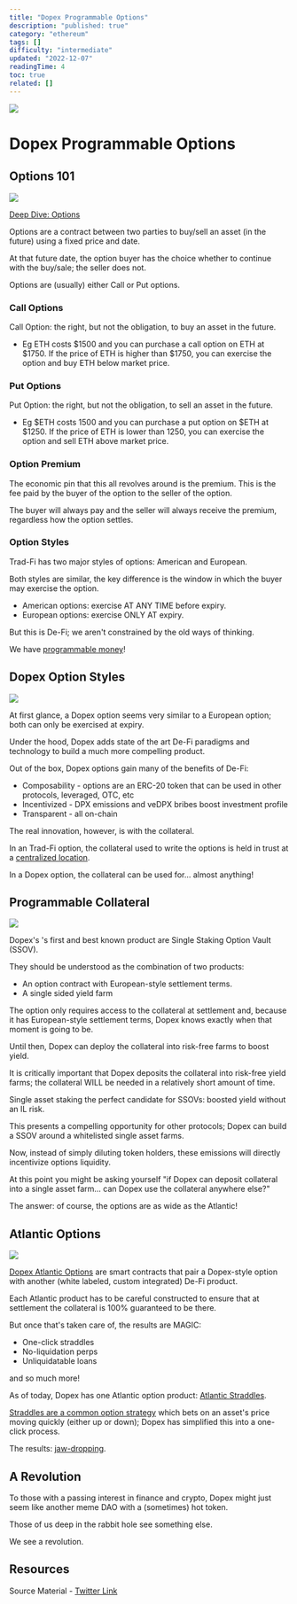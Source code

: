 ```yaml
---
title: "Dopex Programmable Options"
description: "published: true"
category: "ethereum"
tags: []
difficulty: "intermediate"
updated: "2022-12-07"
readingTime: 4
toc: true
related: []
---
```


![](/images/dopex-1.jpeg)

# Dopex Programmable Options

## Options 101

![](/images/dopex-2.png)

[Deep Dive: Options](/concepts/option)

Options are a contract between two parties to buy/sell an asset (in the future) using a fixed price and date. 

At that future date, the option buyer has the choice whether to continue with the buy/sale; the seller does not. 

Options are (usually) either Call or Put options.

### Call Options

Call Option: the right, but not the obligation, to buy an asset in the future.

*   Eg ETH costs $1500 and you can purchase a call option on ETH at $1750. If the price of ETH is higher than $1750, you can exercise the option and buy ETH below market price.

### Put Options

Put Option: the right, but not the obligation, to sell an asset in the future.

*   Eg $ETH costs 1500 and you can purchase a put option on $ETH at $1250. If the price of ETH is lower than 1250, you can exercise the option and sell ETH above market price.

### Option Premium

The economic pin that this all revolves around is the premium. This is the fee paid by the buyer of the option to the seller of the option. 

The buyer will always pay and the seller will always receive the premium, regardless how the option settles.

### Option Styles

Trad-Fi has two major styles of options: American and European. 

Both styles are similar, the key difference is the window in which the buyer may exercise the option. 

*   American options: exercise AT ANY TIME before expiry.
*   European options: exercise ONLY AT expiry.

But this is De-Fi; we aren't constrained by the old ways of thinking. 

We have [programmable money](/ethereum/programmable-money)!

## Dopex Option Styles

![](/images/dopex-3.jpeg)

At first glance, a Dopex option seems very similar to a European option; both can only be exercised at expiry.

Under the hood, Dopex adds state of the art De-Fi paradigms and technology to build a much more compelling product.

Out of the box, Dopex options gain many of the benefits of De-Fi:

*   Composability - options are an ERC-20 token that can be used in other protocols, leveraged, OTC, etc
*   Incentivized - DPX emissions and veDPX bribes boost investment profile
*   Transparent - all on-chain

The real innovation, however, is with the collateral.

In an Trad-Fi option, the collateral used to write the options is held in trust at a [centralized location](/concepts/settlement).

In a Dopex option, the collateral can be used for... almost anything!

## Programmable Collateral

![](/images/dopex-4.jpeg)

Dopex's 's first and best known product are Single Staking Option Vault (SSOV). 

They should be understood as the combination of two products: 

*   An option contract with European-style settlement terms. 
*   A single sided yield farm

The option only requires access to the collateral at settlement and, because it has European-style settlement terms, Dopex knows exactly when that moment is going to be.

Until then, Dopex can deploy the collateral into risk-free farms to boost yield.

It is critically important that Dopex deposits the collateral into risk-free yield farms; the collateral WILL be needed in a relatively short amount of time.

Single asset staking the perfect candidate for SSOVs: boosted yield without an IL risk.

This presents a compelling opportunity for other protocols; Dopex can build a SSOV around a whitelisted single asset farms.

Now, instead of simply diluting token holders, these emissions will directly incentivize options liquidity.

At this point you might be asking yourself "if Dopex can deposit collateral into a single asset farm... can Dopex use the collateral anywhere else?"

The answer: of course, the options are as wide as the Atlantic!

## Atlantic Options

![](/images/dopex-5.jpeg)

[Dopex Atlantic Options](https://blog.dopex.io/articles/dopex-papers/Dopex-Papers:-Atlantic-Options) are smart contracts that pair a Dopex-style option with another (white labeled, custom integrated) De-Fi product.

Each Atlantic product has to be careful constructed to ensure that at settlement the collateral is 100% guaranteed to be there. 

But once that's taken care of, the results are MAGIC: 

*   One-click straddles 
*   No-liquidation perps 
*   Unliquidatable loans 

and so much more!

As of today, Dopex has one Atlantic option product: [Atlantic Straddles](https://blog.dopex.io/articles/dopex-papers/atlantic-strategies-atlantic-straddles).

[Straddles are a common option strategy](https://www.investopedia.com/articles/optioninvestor/08/straddle-strategy.asp) which bets on an asset's price moving quickly (either up or down); Dopex has simplified this into a one-click process.

The results: [jaw-dropping](https://twitter.com/tztokchad/status/1561793547078193152).

## A Revolution

To those with a passing interest in finance and crypto, Dopex might just seem like another meme DAO with a (sometimes) hot token.

Those of us deep in the rabbit hole see something else.

We see a revolution.

## Resources

Source Material - [Twitter Link](https://twitter.com/logarithmicrex/status/1563597989188235264)

